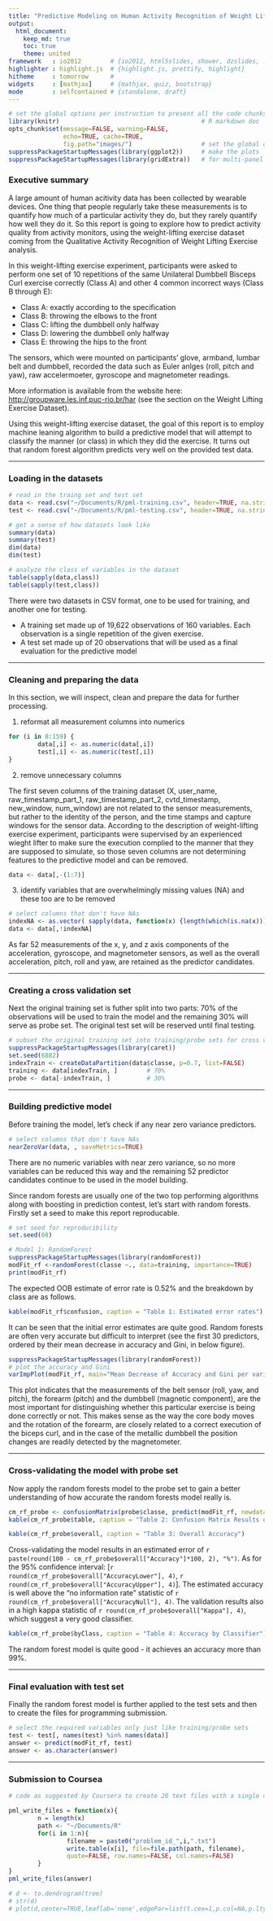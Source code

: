 ```yaml
---
title: "Predictive Modeling on Human Activity Recognition of Weight Lifting Exercise"
output: 
  html_document:
    keep_md: true
    toc: true
    theme: united
framework   : io2012        # {io2012, html5slides, shower, dzslides, ...}
highlighter : highlight.js  # {highlight.js, prettify, highlight}
hitheme     : tomorrow      # 
widgets     : [mathjax]     # {mathjax, quiz, bootstrap}
mode        : selfcontained # {standalone, draft}
---
```

        
```r
# set the global options per instruction to present all the code chunks
library(knitr)                                       # R markdown doc
opts_chunk$set(message=FALSE, warning=FALSE,
               echo=TRUE, cache=TRUE,
               fig.path="images/")                   # set the global options
suppressPackageStartupMessages(library(ggplot2))     # make the plots
suppressPackageStartupMessages(library(gridExtra))   # for multi-panel plots
```


### Executive summary
A large amount of human acitivity data has been collected by wearable devices.  One thing that people regularly take these measurements is to quantify how much of a particular activity they do, but they rarely quantify how well they do it.  So this report is going to explore how to predict activity quality from activity monitors, using the weight-lifting exercise dataset coming from the Qualitative Activity Recognition of Weight Lifting Exercise analysis.

In this weight-lifting exercise experiment, participants were asked to perform one set of 10 repetitions of the same Unilateral Dumbbell Bisceps Curl exercise correctly (Class A) and other 4 common incorrect ways (Class B through E):

* Class A: exactly according to the specification
* Class B: throwing the elbows to the front
* Class C: lifting the dumbbell only halfway
* Class D: lowering the dumbbell only halfway
* Class E: throwing the hips to the front

The sensors, which were mounted on participants' glove, armband, lumbar belt and dumbbell, recorded the data such as Euler anlges (roll, pitch and yaw), raw accelermoeter, gyroscope and magnetometer readings.

More information is available from the website here: <http://groupware.les.inf.puc-rio.br/har> (see the section on the Weight Lifting Exercise Dataset).

Using this weight-lifting exercise dataset, the goal of this report is to employ machine leaning algorithm to build a predictive model that will attempt to classify the manner (or class) in which they did the exercise.  It turns out that random forest algorithm predicts very well on the provided test data.

---

### Loading in the datasets

```r
# read in the traing set and test set
data <- read.csv("~/Documents/R/pml-training.csv", header=TRUE, na.strings=c("NA","#DIV/0!",""))
test <- read.csv("~/Documents/R/pml-testing.csv", header=TRUE, na.strings=c("NA","#DIV/0!",""))

# get a sense of how datasets look like
summary(data)
summary(test)
dim(data)
dim(test)

# analyze the class of variables in the dataset
table(sapply(data,class))
table(sapply(test,class))
```

There were two datasets in CSV format, one to be used for training, and another one for testing.

* A training set made up of 19,622 observations of 160 variables. Each observation is a single repetition of the given exercise.
* A test set made up of 20 observations that will be used as a final evaluation for the predictive model

---

### Cleaning and preparing the data

In this section, we will inspect, clean and prepare the data for further processing.

1. reformat all measurement columns into numerics

```r
for (i in 8:159) {
        data[,i] <- as.numeric(data[,i])
        test[,i] <- as.numeric(test[,i])
}
```

2. remove unnecessary columns

The first seven columns of the training dataset (X, user_name, raw_timestamp_part_1, raw_timestamp_part_2, cvtd_timestamp, new_window, num_window) are not related to the sensor measurements, but rather to the identity of the person, and the time stamps and capture windows for the sensor data.  According to the description of weight-lifting exercise experiment, participants were supervised by an experienced wieght lifter to make sure the execution complied to the manner that they are supposed to simulate, so those seven columns are not determining features to the predictive model and can be removed.

```r
data <- data[,-(1:7)]
```

3. identify variables that are overwhelmingly missing values (NA) and these too are to be removed

```r
# select columns that don't have NAs
indexNA <- as.vector( sapply(data, function(x) {length(which(is.na(x)))!=0}))
data <- data[,!indexNA]
```

As far 52 measurements of the x, y, and z axis components of the acceleration, gyroscope, and magnetometer sensors, as well as the overall acceleration, pitch, roll and yaw, are retained as the predictor candidates.

---

### Creating a cross validation set

Next the original training set is futher split into two parts: 70% of the observations will be used to train the model and the remaining 30% will serve as probe set. The original test set will be reserved until final testing.

```r
# subset the original training set into training/probe sets for cross validation
suppressPackageStartupMessages(library(caret))
set.seed(6882)
indexTrain <- createDataPartition(data$classe, p=0.7, list=FALSE)
training <- data[indexTrain, ]        # 70%
probe <- data[-indexTrain, ]          # 30%
```

---

### Building predictive model

Before training the model, let's check if any near zero variance predictors.

```r
# select columns that don't have NAs
nearZeroVar(data, , saveMetrics=TRUE)
```

There are no numeric variables with near zero variance, so no more variables can be reduced this way and the remaining 52 predictor candidates continue to be used in the model building.

Since random forests are usually one of the two top performing algorithms along with boosting in prediction contest, let's start with random forests. Firstly set a seed to make this report reproducable.

```r
# set seed for reproducibility
set.seed(68)

# Model 1: RandomForest
suppressPackageStartupMessages(library(randomForest))
modFit_rf <-randomForest(classe ~., data=training, importance=TRUE)
print(modFit_rf)
```

The expected OOB estimate of error rate is 0.52% and the breakdown by class are as follows.

```r
kable(modFit_rf$confusion, caption = "Table 1: Estimated error rates")
```

It can be seen that the initial error estimates are quite good. Random forests are often very accurate but difficult to interpret (see the first 30 predictors, ordered by their mean decrease in accuracy and Gini, in below figure).

```r
suppressPackageStartupMessages(library(randomForest))
# plot the accuracy and Gini
varImpPlot(modFit_rf, main="Mean Decrease of Accuracy and Gini per variable")
```

This plot indicates that the measurements of the belt sensor (roll, yaw, and pitch), the forearm (pitch) and the dumbbell (magnetic component), are the most important for distinguishing whether this particular exercise is being done correctly or not. This makes sense as the way the core body moves and the rotation of the forearm, are closely related to a correct execution of the biceps curl, and in the case of the metallic dumbbell the position changes are readily detected by the magnetometer.

---

### Cross-validating the model with probe set

Now apply the random forests model to the probe set to gain a better understanding of how accurate the random forests model really is.

```r
cm_rf_probe <- confusionMatrix(probe$classe, predict(modFit_rf, newdata=probe))
kable(cm_rf_probe$table, caption = "Table 2: Confusion Matrix Results of probe set")

kable(cm_rf_probe$overall, caption = "Table 3: Overall Accuracy")
```

Cross-validating the model results in an estimated error of `r paste(round(100 - cm_rf_probe$overall["Accuracy"]*100, 2), "%")`.  As for the 95% confidence interval: [`r round(cm_rf_probe$overall["AccuracyLower"], 4)`, `r round(cm_rf_probe$overall["AccuracyUpper"], 4)`]. The estimated accuracy is well above the "no information rate" statistic of `r round(cm_rf_probe$overall["AccuracyNull"], 4)`. The validation results also in a high kappa statistic of `r round(cm_rf_probe$overall["Kappa"], 4)`, which suggest a very good classifier.

```r
kable(cm_rf_probe$byClass, caption = "Table 4: Accuracy by Classifier")
```

        
The random forest model is quite good - it achieves an accuracy more than 99%.

---

### Final evaluation with test set

Finally the random forest model is further applied to the test sets and then to create the files for programming submission.

```r
# select the required variables only just like training/probe sets
test <- test[, names(test) %in% names(data)]
answer <- predict(modFit_rf, test)
answer <- as.character(answer)
```

---

### Submission to Coursea

```r
# code as suggested by Coursera to create 20 text files with a single capital letter (A, B, C, D, or E).  Each text file corresponding to the prediction for the corresponding problem in the test data set.

pml_write_files = function(x){
        n = length(x)
        path <- "~/Documents/R"
        for(i in 1:n){
                filename = paste0("problem_id_",i,".txt")
                write.table(x[i], file=file.path(path, filename), 
                quote=FALSE, row.names=FALSE, col.names=FALSE)
        }
}
pml_write_files(answer)
```

```r
# d <- to.dendrogram(tree)
# str(d)
# plot(d,center=TRUE,leaflab='none',edgePar=list(t.cex=1,p.col=NA,p.lty=0))
```
